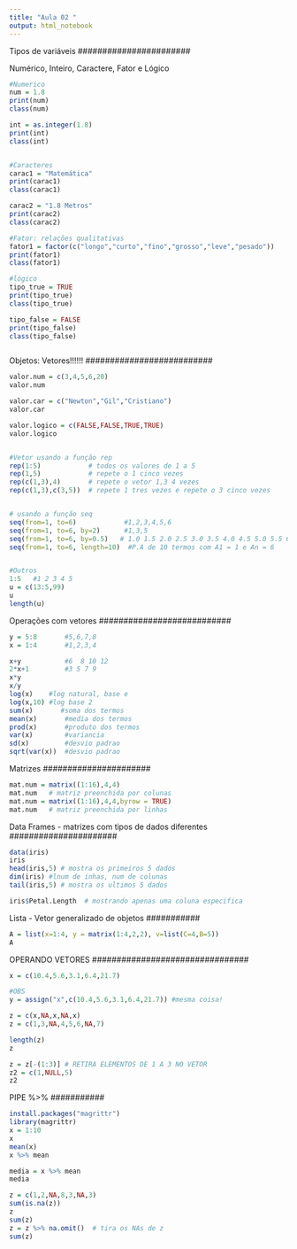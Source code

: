 ---
title: "Aula 02 "
output: html_notebook
---
########################
Tipos de variáveis
#######################

Numérico, Inteiro, Caractere, Fator e Lógico

```{r}
#Numerico
num = 1.8
print(num)
class(num)

int = as.integer(1.8)
print(int)
class(int)


#Caracteres
carac1 = "Matemática"
print(carac1)
class(carac1)

carac2 = "1.8 Metros"
print(carac2)
class(carac2)

#Fator: relações qualitativas 
fator1 = factor(c("longo","curto","fino","grosso","leve","pesado"))
print(fator1)
class(fator1)

#lógico
tipo_true = TRUE
print(tipo_true)
class(tipo_true)

tipo_false = FALSE
print(tipo_false)
class(tipo_false)



```
##########################
Objetos: Vetores!!!!!!
##########################

```{r}
valor.num = c(3,4,5,6,20)
valor.num

valor.car = c("Newton","Gil","Cristiano")
valor.car

valor.logico = c(FALSE,FALSE,TRUE,TRUE)
valor.logico


#Vetor usando a função rep 
rep(1:5)            # todos os valores de 1 a 5
rep(1,5)            # repete o 1 cinco vezes
rep(c(1,3),4)       # repete o vetor 1,3 4 vezes
rep(c(1,3),c(3,5))  # repete 1 tres vezes e repete o 3 cinco vezes


# usando a função seq
seq(from=1, to=6)            #1,2,3,4,5,6
seq(from=1, to=6, by=2)      #1,3,5
seq(from=1, to=6, by=0.5)   # 1.0 1.5 2.0 2.5 3.0 3.5 4.0 4.5 5.0 5.5 6.0
seq(from=1, to=6, length=10)  #P.A de 10 termos com A1 = 1 e An = 6


#Outros
1:5   #1 2 3 4 5
u = c(13:5,99)
u
length(u)

```
###########################
Operações com vetores
###########################

```{r}
y = 5:8       #5,6,7,8
x = 1:4       #1,2,3,4

x+y           #6  8 10 12
2*x+1         #3 5 7 9
x*y
x/y
log(x)    #log natural, base e
log(x,10) #log base 2
sum(x)       #soma dos termos
mean(x)       #media dos termos
prod(x)       #produto dos termos
var(x)        #variancia
sd(x)         #desvio padrao
sqrt(var(x))  #desvio padrao

```
#######################
Matrizes
######################

```{r}
mat.num = matrix((1:16),4,4)
mat.num   # matriz preenchida por colunas
mat.num = matrix((1:16),4,4,byrow = TRUE)
mat.num   # matriz preenchida por linhas
```
######################
Data Frames - matrizes com tipos de dados diferentes
######################

```{r}

data(iris)
iris
head(iris,5) # mostra os primeiros 5 dados
dim(iris) #lnum de inhas, num de colunas
tail(iris,5) # mostra os ultimos 5 dados

iris$Petal.Length  # mostrando apenas uma coluna especifica

```
############
Lista - Vetor generalizado de objetos
###########

```{r}

A = list(x=1:4, y = matrix(1:4,2,2), v=list(C=4,B=5))
A
```
#################################
OPERANDO VETORES
################################

```{r}

x = c(10.4,5.6,3.1,6.4,21.7)

#OBS 
y = assign("x",c(10.4,5.6,3.1,6.4,21.7)) #mesma coisa!

z = c(x,NA,x,NA,x)
z = c(1,3,NA,4,5,6,NA,7)

length(z)
z

z = z[-(1:3)] # RETIRA ELEMENTOS DE 1 A 3 NO VETOR
z2 = c(1,NULL,5)
z2
```

############
PIPE %>%
###########
```{r}
install.packages("magrittr")
library(magrittr)
x = 1:10
x
mean(x)
x %>% mean

media = x %>% mean
media
```

```{r}
z = c(1,2,NA,8,3,NA,3)
sum(is.na(z))     
z
sum(z)
z = z %>% na.omit()  # tira os NAs de z
sum(z)

```




